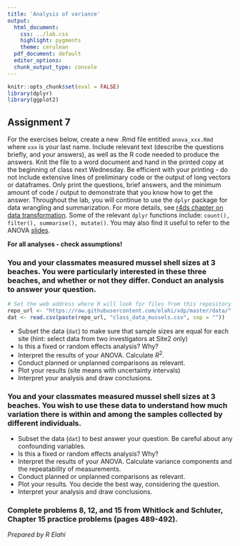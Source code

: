 ```yaml
---
title: 'Analysis of variance'
output:
  html_document:
    css: ../lab.css
    highlight: pygments
    theme: cerulean
  pdf_document: default
  editor_options:
  chunk_output_type: console
---
```


```r
knitr::opts_chunk$set(eval = FALSE)
library(dplyr)
library(ggplot2)
```

## Assignment 7

For the exercises below, create a new .Rmd file entitled `anova_xxx.Rmd` where `xxx` is your last name. Include relevant text (describe the questions briefly, and your answers), as well as the R code needed to produce the answers. Knit the file to a word document and hand in the printed copy at the beginning of class next Wednesday. Be efficient with your printing - do not include extensive lines of preliminary code or the output of long vectors or dataframes. Only print the questions, brief answers, and the minimum amount of code / output to demonstrate that you know how to get the answer. 
Throughout the lab, you will continue to use the `dplyr` package for data wrangling and summarization. For more details, see [r4ds chapter on data transformation](https://r4ds.had.co.nz/transform.html). Some of the relevant `dplyr` functions include: `count(), filter(), summarise(), mutate()`. You may also find it useful to refer to the ANOVA [slides](https://elahi.github.io/xdp/slides/slides_anova_1.html#1). 

**For all analyses - check assumptions!**

### You and your classmates measured mussel shell sizes at 3 beaches. You were particularly interested in these three beaches, and whether or not they differ. Conduct an analysis to answer your question. 

```r
# Set the web address where R will look for files from this repository
repo_url <- "https://raw.githubusercontent.com/elahi/xdp/master/data/"
dat <- read.csv(paste(repo_url, "class_data_mussels.csv", sep = ""))
```

  - Subset the data (`dat`) to make sure that sample sizes are equal for each site (hint: select data from two investigators at Site2 only)
  - Is this a fixed or random effects analysis? Why?
  - Interpret the results of your ANOVA. Calculate $R^2$. 
  - Conduct planned or unplanned comparisons as relevant. 
  - Plot your results (site means with uncertainty intervals)
  - Interpret your analysis and draw conclusions. 

### You and your classmates measured mussel shell sizes at 3 beaches. You wish to use these data to understand how much variation there is within and among the samples collected by different individuals. 

  - Subset the data (`dat`) to best answer your question. Be careful about any confounding variables. 
  - Is this a fixed or random effects analysis? Why?
  - Interpret the results of your ANOVA. Calculate variance components and the repeatability of measurements. 
  - Conduct planned or unplanned comparisons as relevant. 
  - Plot your results. You decide the best way, considering the question. 
  - Interpret your analysis and draw conclusions. 
  
### Complete problems **8, 12, and 15** from Whitlock and Schluter, Chapter 15 practice problems (pages 489-492). 

*Prepared by R Elahi*
